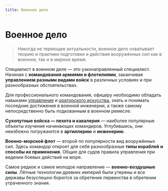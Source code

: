 ```yaml
---
title: Военное дело
---
```


# Военное дело
> Никогда не теряющее актуальности, военное дело охватывает теорию и практики подготовки и действия вооружённых сил как в военное, так и в мирное время.

Специалист в военном деле — это узконаправленный специалист. Начиная с **командования армиями и флотилиями**, заканчивая **управлением разными видами войск** в различных условиях и при разнообразных обстоятельствах.

Для профессионального командования, офицеру необходимо обладать навыками [управления](../management) и [ораторского искусства](../rhetoric), знать и понимать последние достижения в военной инженерии, а также самому непосредственно быть подкованным в военном ремесле.

**Сухопутные войска — пехота и кавалерия** — наиболее популярные объекты изучения начинающих командиров. Углубившись, они неизбежно погружаются в **артиллерию** и **инженерию**.

**Военно-морской флот** — второй по популярности вид вооружённых сил. Здесь командор откроет для себя разнообразные **типы кораблей и способы их применения**. Общие для судов правила управления при ведении боевых действий на море.

Самое редкое и самое молодое направление — **военно-воздушные силы**. Лётные технологии древних империй были утеряны и все державы безуспешно борются за обретение первенства в обретении утраченного знания.

<NiheriaRuler decorate />